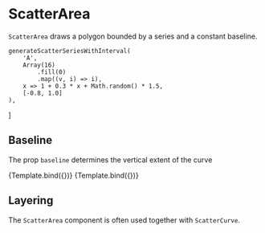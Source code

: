
# ScatterArea

<Meta title="Addons/XY/ScatterArea" />

`ScatterArea` draws a polygon bounded by a series and a constant baseline.

<ArgsTable of={ScatterArea} />

    generateScatterSeriesWithInterval(
        'A',
        Array(16)
            .fill(0)
            .map((v, i) => i),
        x => 1 + 0.3 * x + Math.random() * 1.5,
        [-0.8, 1.0]
    ),
]

## Baseline

The prop `baseline` determines the vertical extent of the curve

<Canvas>
    <Story
        name="default baseline"
        args={{
            ids: ['quadratic'],
            curve: 'Linear',
            style: { strokeWidth: 0, opacity: 0.5 },
        }}
        component={ScatterArea}
        decorators={[ChartScatterDecorator]}
    >
        {Template.bind({})}
    </Story>
    <Story
        name="custom baseline"
        args={{
            ids: ['quadratic'],
            curve: 'Linear',
            baseline: 30,
            style: { strokeWidth: 0, opacity: 0.5 },
        }}
        component={ScatterArea}
        decorators={[ChartScatterDecorator]}
    >
        {Template.bind({})}
    </Story>
</Canvas>

## Layering

The `ScatterArea` component is often used together with `ScatterCurve`.

<Canvas>
    <Story name="composite">
        <Chart size={[500, 300]} padding={[40, 40, 60, 60]} style={{ display: 'inline-block' }}>
            <Scatter
                data={dataWithInterval}
                x={'x'}
                y={'y'}
                r={6}
                scaleX={{
                    variant: 'linear',
                    domain: [0, 'auto'],
                }}
                scaleY={{
                    variant: 'linear',
                    domain: [0, 'auto'],
                }}
            >
                <Axis variant={'bottom'} label={'x (a. u.)'} />
                <Axis variant={'left'} label={'y (a. u.)'} />
                <GridLines variant={'y'} />
                <ScatterArea
                    ids={['A']}
                    baseline={0}
                    curve="Natural"
                    style={{ opacity: 0.1, strokeWidth: 0 }}
                />
                <ScatterCurve ids={['A']} curve="Natural" style={{ strokeWidth: 3 }} />
            </Scatter>
        </Chart>
    </Story>
</Canvas>

